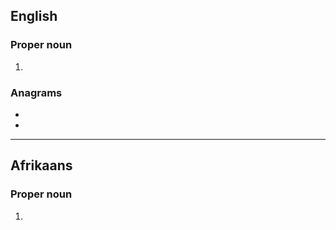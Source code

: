 ==English==

===Proper noun===
{{en-proper noun}}

# {{abbreviation of|Deuteronomy|lang=en}}

===Anagrams===
* {{l|en|duet}}
* {{l|en|'tude}}

----

==Afrikaans==

===Proper noun===
{{af-proper noun}}

# {{lb|af|biblical}} {{abbreviation of|lang=af|Deuteronomium}}